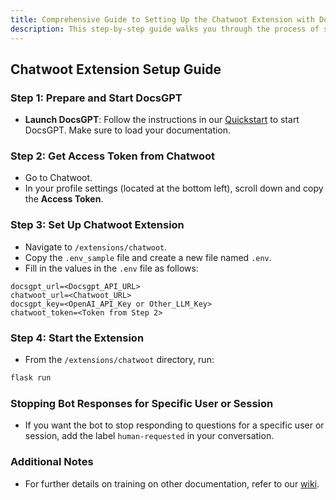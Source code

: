 ```yaml
---
title: Comprehensive Guide to Setting Up the Chatwoot Extension with DocsGPT
description: This step-by-step guide walks you through the process of setting up the Chatwoot extension with DocsGPT, enabling seamless integration for automated responses and enhanced customer support.
---
```

## Chatwoot Extension Setup Guide

### Step 1: Prepare and Start DocsGPT

- **Launch DocsGPT**: Follow the instructions in our [Quickstart](/quickstart) to start DocsGPT. Make sure to load your documentation.

### Step 2: Get Access Token from Chatwoot

- Go to Chatwoot.
- In your profile settings (located at the bottom left), scroll down and copy the **Access Token**.

### Step 3: Set Up Chatwoot Extension

- Navigate to `/extensions/chatwoot`.
- Copy the `.env_sample` file and create a new file named `.env`.
- Fill in the values in the `.env` file as follows:

```env
docsgpt_url=<Docsgpt_API_URL>
chatwoot_url=<Chatwoot_URL>
docsgpt_key=<OpenAI_API_Key or Other_LLM_Key>
chatwoot_token=<Token from Step 2>
```

### Step 4: Start the Extension

- From the `/extensions/chatwoot` directory, run:
```bash
flask run
```

### Stopping Bot Responses for Specific User or Session

- If you want the bot to stop responding to questions for a specific user or session, add the label `human-requested` in your conversation.

### Additional Notes

- For further details on training on other documentation, refer to our [wiki](https://github.com/arc53/DocsGPT/wiki/How-to-train-on-other-documentation).
